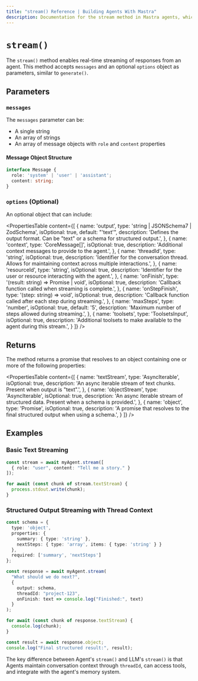 ```yaml
---
title: "stream() Reference | Building Agents With Mastra"
description: Documentation for the stream method in Mastra agents, which enables real-time streaming of responses.
---
```


# `stream()`

The `stream()` method enables real-time streaming of responses from an agent. This method accepts `messages` and an optional `options` object as parameters, similar to `generate()`.

## Parameters

### `messages`

The `messages` parameter can be:

- A single string
- An array of strings
- An array of message objects with `role` and `content` properties

#### Message Object Structure

```typescript
interface Message {
  role: 'system' | 'user' | 'assistant';
  content: string;
}
```

### `options` (Optional)

An optional object that can include:

<PropertiesTable
  content={[
    {
      name: 'output',
      type: 'string | JSONSchema7 | ZodSchema',
      isOptional: true,
      default: "'text'",
      description: 'Defines the output format. Can be "text" or a schema for structured output.',
    },
    {
      name: 'context',
      type: 'CoreMessage[]',
      isOptional: true,
      description: 'Additional context messages to provide to the agent.',
    },
    {
      name: 'threadId',
      type: 'string',
      isOptional: true,
      description: 'Identifier for the conversation thread. Allows for maintaining context across multiple interactions.',
    },
    {
      name: 'resourceId',
      type: 'string',
      isOptional: true,
      description: 'Identifier for the user or resource interacting with the agent.',
    },
    {
      name: 'onFinish',
      type: '(result: string) => Promise<void> | void',
      isOptional: true,
      description: 'Callback function called when streaming is complete.',
    },
    {
      name: 'onStepFinish',
      type: '(step: string) => void',
      isOptional: true,
      description: 'Callback function called after each step during streaming.',
    },
    {
      name: 'maxSteps',
      type: 'number',
      isOptional: true,
      default: '5',
      description: 'Maximum number of steps allowed during streaming.',
    },
    {
      name: 'toolsets',
      type: 'ToolsetsInput',
      isOptional: true,
      description: 'Additional toolsets to make available to the agent during this stream.',
    }
  ]}
/>

## Returns

The method returns a promise that resolves to an object containing one or more of the following properties:

<PropertiesTable
  content={[
    {
      name: 'textStream',
      type: 'AsyncIterable<string>',
      isOptional: true,
      description: 'An async iterable stream of text chunks. Present when output is "text".',
    },
    {
      name: 'objectStream',
      type: 'AsyncIterable<object>',
      isOptional: true,
      description: 'An async iterable stream of structured data. Present when a schema is provided.',
    },
    {
      name: 'object',
      type: 'Promise<object>',
      isOptional: true,
      description: 'A promise that resolves to the final structured output when using a schema.',
    }
  ]}
/>

## Examples

### Basic Text Streaming

```typescript
const stream = await myAgent.stream([
  { role: "user", content: "Tell me a story." }
]);

for await (const chunk of stream.textStream) {
  process.stdout.write(chunk);
}
```

### Structured Output Streaming with Thread Context

```typescript
const schema = {
  type: 'object',
  properties: {
    summary: { type: 'string' },
    nextSteps: { type: 'array', items: { type: 'string' } }
  },
  required: ['summary', 'nextSteps']
};

const response = await myAgent.stream(
  "What should we do next?",
  {
    output: schema,
    threadId: "project-123",
    onFinish: text => console.log("Finished:", text)
  }
);

for await (const chunk of response.textStream) {
  console.log(chunk);
}

const result = await response.object;
console.log("Final structured result:", result);
```

The key difference between Agent's `stream()` and LLM's `stream()` is that Agents maintain conversation context through `threadId`, can access tools, and integrate with the agent's memory system.

